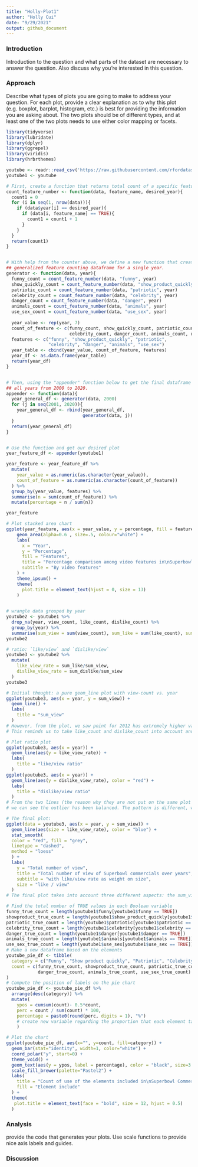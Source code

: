 ```yaml
---
title: "Holly-Plot1"
author: "Holly Cui"
date: "9/29/2021"
output: github_document
---
```

### Introduction
Introduction to the question and what parts of the dataset are necessary to answer the question. Also discuss why you’re interested in this question.

### Approach 
Describe what types of plots you are going to make to address your question. For each plot, provide a clear explanation as to why this plot (e.g. boxplot, barplot, histogram, etc.) is best for providing the information you are asking about. The two plots should be of different types, and at least one of the two plots needs to use either color mapping or facets.


```r
library(tidyverse)
library(lubridate)
library(dplyr)
library(ggrepel)
library(viridis)
library(hrbrthemes)

youtube <- readr::read_csv('https://raw.githubusercontent.com/rfordatascience/tidytuesday/master/data/2021/2021-03-02/youtube.csv', show_col_types = FALSE)
youtube1 <- youtube
```


```r
# First, create a function that returns total count of a specific feature in one year.
count_feature_number <- function(data, feature_name, desired_year){
  count1 = 0
  for (i in seq(1, nrow(data))){
    if (data$year[i] == desired_year){
      if (data[i, feature_name] == TRUE){
        count1 = count1 + 1
      }
    }
  }
  return(count1)
}


# With help from the counter above, we define a new function that creates a 
## generalized feature counting dataframe for a single year.
generator <- function(data, year){
  funny_count = count_feature_number(data, "funny", year) 
  show_quickly_count = count_feature_number(data, "show_product_quickly", year)
  patriotic_count = count_feature_number(data, "patriotic", year)
  celebrity_count = count_feature_number(data, "celebrity", year)
  danger_count = count_feature_number(data, "danger", year)
  animals_count = count_feature_number(data, "animals", year)
  use_sex_count = count_feature_number(data, "use_sex", year)
  
  year_value <- rep(year, 7)
  count_of_feature <- c(funny_count, show_quickly_count, patriotic_count, 
                        celebrity_count, danger_count, animals_count, use_sex_count)
  features <- c("funny", "show_product_quickly", "patriotic", 
                "celebrity", "danger", "animals", "use_sex")
  year_table <- cbind(year_value, count_of_feature, features)
  year_df <- as.data.frame(year_table)
  return(year_df)
}


# Then, using the "appender" function below to get the final dataframe for 
## all years from 2000 to 2020. 
appender <- function(data){
  year_general_df <- generator(data, 2000)
  for (j in seq(2001, 2020)){
    year_general_df <- rbind(year_general_df, 
                             generator(data, j))
  }
  return(year_general_df)
}


# Use the function and get our desired plot
year_feature_df <- appender(youtube1)

year_feature <- year_feature_df %>%
  mutate(
    year_value = as.numeric(as.character(year_value)),
    count_of_feature = as.numeric(as.character(count_of_feature))
  ) %>%
  group_by(year_value, features) %>%
  summarise(n = sum(count_of_feature)) %>%
  mutate(percentage = n / sum(n))

year_feature

# Plot stacked area chart
ggplot(year_feature, aes(x = year_value, y = percentage, fill = features)) + 
    geom_area(alpha=0.6 , size=.5, colour="white") +
    labs(
      x = "Year", 
      y = "Percentage", 
      fill = "Features",
      title = "Percentage comparison among video features in\nSuperbowl commercials over years (2000~2020)",
      subtitle = "By video features"
    ) + 
    theme_ipsum() +
    theme(
      plot.title = element_text(hjust = 0, size = 13)
    )
  


```


```r
# wrangle data grouped by year
youtube2 <- youtube1 %>%
  drop_na(year, view_count, like_count, dislike_count) %>%
  group_by(year) %>%
  summarise(sum_view = sum(view_count), sum_like = sum(like_count), sum_dislike = sum(dislike_count))
youtube2

# ratio: `like/view` and `dislike/view`
youtube3 <- youtube2 %>%
  mutate(
    like_view_rate = sum_like/sum_view, 
    dislike_view_rate = sum_dislike/sum_view
  )
youtube3

# Initial thought: a pure geom_line plot with view-count vs. year
ggplot(youtube3, aes(x = year, y = sum_view)) +
  geom_line() + 
  labs(
    title = "sum_view"
  )
# However, from the plot, we saw point for 2012 has extremely higher value than points for other years. 
# This reminds us to take like_count and dislike_count into account and average on the total view count to see if the "outlier" can be balanced. 

# Plot ratio plot
ggplot(youtube3, aes(x = year)) +
  geom_line(aes(y = like_view_rate)) +
  labs(
    title = "like/view ratio"
  )
ggplot(youtube3, aes(x = year)) +
  geom_line(aes(y = dislike_view_rate), color = "red") +
  labs(
    title = "dislike/view ratio"
  )
# From the two lines (the reason why they are not put on the same plot is because of different scale of y axis), 
# we can see the outlier has been balanced. The pattern is different, which should be taken into account. 

# The final plot: 
ggplot(data = youtube3, aes(x = year, y = sum_view)) +
  geom_line(aes(size = like_view_rate), color = "blue") +
  stat_smooth(
  color = "red", fill = "grey",
  linetype = "dashed",
  method = "loess"
  ) +
  labs(
    y = "Total number of view",
    title = "Total number of view of Superbowl commercials over years",
    subtitle = "with like/view rate as weight on size",
    size = "like / view"
  )
# The final plot takes into account three different aspects: the sum_view over years, sum of like count averaged on total view count, and the regression smoothed line with confidence interval. 

```




```r
# Find the total number of TRUE values in each Boolean variable
funny_true_count = length(youtube1$funny[youtube1$funny == TRUE])
showproduct_true_count = length(youtube1$show_product_quickly[youtube1$show_product_quickly == TRUE])
patriotic_true_count = length(youtube1$patriotic[youtube1$patriotic == TRUE])
celebrity_true_count = length(youtube1$celebrity[youtube1$celebrity == TRUE])
danger_true_count = length(youtube1$danger[youtube1$danger == TRUE])
animals_true_count = length(youtube1$animals[youtube1$animals == TRUE])
use_sex_true_count = length(youtube1$use_sex[youtube1$use_sex == TRUE])
# Make a new dataframe based on the elements
youtube_pie_df <- tibble(
  category = c("Funny", "Show product quickly", "Patriotic", "Celebrity", "Danger", "Animals", "Use sex"),
  count = c(funny_true_count, showproduct_true_count, patriotic_true_count, celebrity_true_count, 
            danger_true_count, animals_true_count, use_sex_true_count)
)
# Compute the position of labels on the pie chart
youtube_pie_df <- youtube_pie_df %>% 
  arrange(desc(category)) %>%
  mutate(
    ypos = cumsum(count)- 0.5*count, 
    perc = count / sum(count) * 100, 
    percentage = paste0(round(perc, digits = 1), "%") 
    # create new variable regarding the proportion that each element takes up among total
    ) 

# Plot the chart
ggplot(youtube_pie_df, aes(x="", y=count, fill=category)) +
  geom_bar(stat="identity", width=1, color="white") +
  coord_polar("y", start=0) +
  theme_void() +
  geom_text(aes(y = ypos, label = percentage), color = "black", size=3.5) +
  scale_fill_brewer(palette="Pastel2") +
  labs(
    title = "Count of use of the elements included in\nSuperbowl Commercials", 
    fill = "Element include"
  ) +
  theme(
   plot.title = element_text(face = "bold", size = 12, hjust = 0.5)
  )
```

### Analysis
provide the code that generates your plots. Use scale functions to provide nice axis labels and guides. 

### Discussion






























